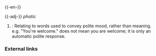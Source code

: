 {{-en-}}

{{-adj-}}
''phatic''
#{{cattag|linguistics}}: Relating to words used to convey polite mood, rather than meaning.  e.g. "You're welcome." does not mean you are welcome; it is only an automatic polite response.

===External links===
{{pedialite}}